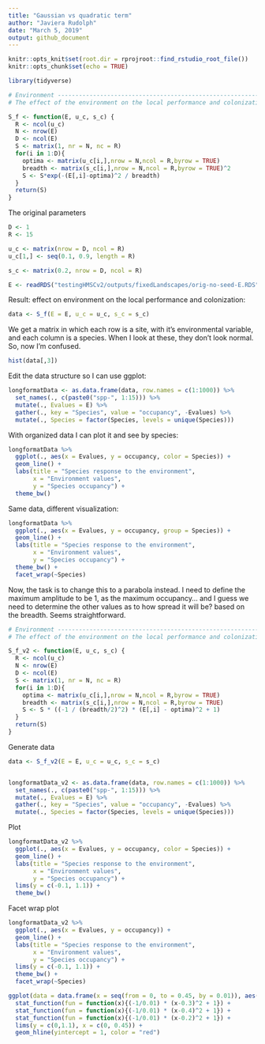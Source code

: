 ```yaml
---
title: "Gaussian vs quadratic term"
author: "Javiera Rudolph"
date: "March 5, 2019"
output: github_document
---
```


```r
knitr::opts_knit$set(root.dir = rprojroot::find_rstudio_root_file())
knitr::opts_chunk$set(echo = TRUE)

library(tidyverse)
```


```r
# Environment -------------------------------------------------------------
# The effect of the environment on the local performance and colonization

S_f <- function(E, u_c, s_c) {
  R <- ncol(u_c)
  N <- nrow(E)
  D <- ncol(E)
  S <- matrix(1, nr = N, nc = R)
  for(i in 1:D){
    optima <- matrix(u_c[i,],nrow = N,ncol = R,byrow = TRUE)
    breadth <- matrix(s_c[i,],nrow = N,ncol = R,byrow = TRUE)^2
    S <- S*exp(-(E[,i]-optima)^2 / breadth)
  }
  return(S)
}
```

The original parameters  

```r

D <- 1
R <- 15

u_c <- matrix(nrow = D, ncol = R)
u_c[1,] <- seq(0.1, 0.9, length = R)

s_c <- matrix(0.2, nrow = D, ncol = R)

E <- readRDS("testingHMSCv2/outputs/fixedLandscapes/orig-no-seed-E.RDS")
```


Result: effect on environment on the local performance and colonization:

```r
data <- S_f(E = E, u_c = u_c, s_c = s_c)
```

We get a matrix in which each row is a site, with it's environmental variable, and each column is a species. When I look at these, they don't look normal. So, now I'm confused.  

```r
hist(data[,3])
```

Edit the data structure so I can use ggplot:

```r

longformatData <- as.data.frame(data, row.names = c(1:1000)) %>% 
  set_names(., c(paste0("spp-", 1:15))) %>% 
  mutate(., Evalues = E) %>% 
  gather(., key = "Species", value = "occupancy", -Evalues) %>% 
  mutate(., Species = factor(Species, levels = unique(Species)))
```


With organized data I can plot it and see by species:

```r
longformatData %>% 
  ggplot(., aes(x = Evalues, y = occupancy, color = Species)) +
  geom_line() +
  labs(title = "Species response to the environment",
       x = "Environment values", 
       y = "Species occupancy") +
  theme_bw()
```

Same data, different visualization:

```r
longformatData %>% 
  ggplot(., aes(x = Evalues, y = occupancy, group = Species)) +
  geom_line() +
  labs(title = "Species response to the environment",
       x = "Environment values", 
       y = "Species occupancy") +
  theme_bw() +
  facet_wrap(~Species)
```



Now, the task is to change this to a parabola instead. I need to define the maximum amplitude to be 1, as the maximum occupancy... and I guess we need to determine the other values as to how spread it will be? based on the breadth. Seems straightforward. 


```r
# Environment -------------------------------------------------------------
# The effect of the environment on the local performance and colonization

S_f_v2 <- function(E, u_c, s_c) {
  R <- ncol(u_c)
  N <- nrow(E)
  D <- ncol(E)
  S <- matrix(1, nr = N, nc = R)
  for(i in 1:D){
    optima <- matrix(u_c[i,],nrow = N,ncol = R,byrow = TRUE)
    breadth <- matrix(s_c[i,],nrow = N,ncol = R,byrow = TRUE)
    S <- S * ((-1 / (breadth/2)^2) * (E[,i] - optima)^2 + 1)
  }
  return(S)
}
```

Generate data 
```r
data <- S_f_v2(E = E, u_c = u_c, s_c = s_c)


longformatData_v2 <- as.data.frame(data, row.names = c(1:1000)) %>% 
  set_names(., c(paste0("spp-", 1:15))) %>% 
  mutate(., Evalues = E) %>% 
  gather(., key = "Species", value = "occupancy", -Evalues) %>% 
  mutate(., Species = factor(Species, levels = unique(Species)))
```

Plot

```r
longformatData_v2 %>% 
  ggplot(., aes(x = Evalues, y = occupancy, color = Species)) +
  geom_line() +
  labs(title = "Species response to the environment",
       x = "Environment values", 
       y = "Species occupancy") +
  lims(y = c(-0.1, 1.1)) +
  theme_bw()
```

Facet wrap plot
```r
longformatData_v2 %>% 
  ggplot(., aes(x = Evalues, y = occupancy)) +
  geom_line() +
  labs(title = "Species response to the environment",
       x = "Environment values", 
       y = "Species occupancy") +
  lims(y = c(-0.1, 1.1)) +
  theme_bw() +
  facet_wrap(~Species)
```

```r

ggplot(data = data.frame(x = seq(from = 0, to = 0.45, by = 0.01)), aes(x = x)) +
  stat_function(fun = function(x){(-1/0.01) * (x-0.3)^2 + 1}) +
  stat_function(fun = function(x){(-1/0.01) * (x-0.4)^2 + 1}) +
  stat_function(fun = function(x){(-1/0.01) * (x-0.2)^2 + 1}) +
  lims(y = c(0,1.1), x = c(0, 0.45)) +
  geom_hline(yintercept = 1, color = "red")

```



